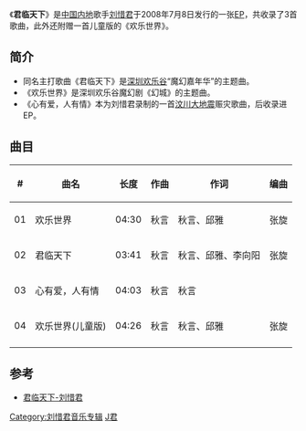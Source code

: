 {{Infobox album
| Name = 君临天下
| Type = EP
| Artist = [[刘惜君|刘惜君]]
| Cover = 君临天下 (EP).jpg
| Released = 2008年7月8日 
| Genre = [[华语流行|华语流行]]
| Length = 16:40
| Label = [[傲旗音乐|傲旗音乐]]
| Producer = 秋言
| Reviews = 
| Last album  = [[Sara_刘惜君|Sara 刘惜君]]<br />(2007)
| This album  = '''君临天下'''<br />(2008)
| Next album  = [[爱情花园|爱情花园]]<br />(2010)
}}
《'''君临天下'''》是[[中国内地|中国内地]]歌手[[刘惜君|刘惜君]]于2008年7月8日发行的一张[[EP|EP]]，共收录了3首歌曲，此外还附赠一首儿童版的《欢乐世界》。

== 简介 ==
*同名主打歌曲《君临天下》是[[深圳欢乐谷|深圳欢乐谷]]“魔幻嘉年华”的主题曲。
*《欢乐世界》是深圳欢乐谷魔幻剧《幻城》的主题曲。
*《心有爱，人有情》本为刘惜君录制的一首[[汶川大地震|汶川大地震]]赈灾歌曲，后收录进EP。

== 曲目 ==
{|class="wikitable"
|-
! # !! 曲名 !! 长度 !! 作曲 !! 作词 !! 编曲
|-
| 01 || 欢乐世界 || 04:30 || 秋言 || 秋言、邱雅 || 张旋
|-
| 02 || 君临天下 || 03:41 || 秋言 || 秋言、邱雅、李向阳 || 张旋
|-
| 03 || 心有爱，人有情 || 04:03 || 秋言 || 秋言 || 
|-
| 04 || 欢乐世界(儿童版)|| 04:26 || 秋言 || 秋言、邱雅 || 张旋
|-
|}

== 参考 ==
* [http://music.qq.com/miniportal/static/album/29/album_64929_1.html 君临天下-刘惜君]{{dead link|date=2017年12月 |bot=InternetArchiveBot |fix-attempted=yes }}

{{刘惜君}}
{{Authority control}}
[[Category:刘惜君音乐专辑|Category:刘惜君音乐专辑]]
[[Category:2008年迷你專輯|J君]]